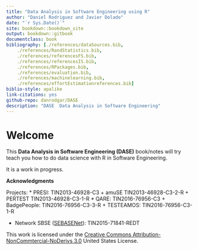 ```yaml
--- 
title: "Data Analysis in Software Engineering using R"
author: "Daniel Rodriguez and Javier Dolado"
date: "`r Sys.Date()`"
site: bookdown::bookdown_site
output: bookdown::gitbook
documentclass: book
bibliography: [./references/dataSources.bib,
    ./references/RandStatistics.bib,
    ./references/referencesFS.bib,
    ./references/referencesIS.bib,
    ./references/RPackages.bib,
    ./references/evaluation.bib,
    ./references/machinelearning.bib,    
    ./references/effortEstimationreferences.bib]
biblio-style: apalike
link-citations: yes
github-repo: danrodgar/DASE
description: "DASE  Data Analysis in Software Engineering"
---
```


# Welcome {-}

This __Data Analysis in Software Engineering (DASE)__ book/notes will try teach you how to do data science with R in Software Engineering. 

It is a work in progress.

**Acknowledgments**

Projects:
* PRESI: TIN2013-46928-C3
    + amuSE TIN2013-46928-C3-2-R
    + PERTEST TIN2013-46928-C3-1-R
* QARE: TIN2016-76956-C3
    + BadgePeople: TIN2016-76956-C3-3-R
    + TESTEAMOS: TIN2016-76956-C3-1-R

* Network SBSE ([SEBASENet](https://www.uco.es/investigacion/proyectos/SEBASENet/index.php?title=P%C3%A1gina_principal)): TIN2015-71841-REDT

This work is licensed under the [Creative Commons Attribution-NonCommtercial-NoDerivs 3.0](http://creativecommons.org/licenses/by-nc-nd/3.0/us/) United States License. 

